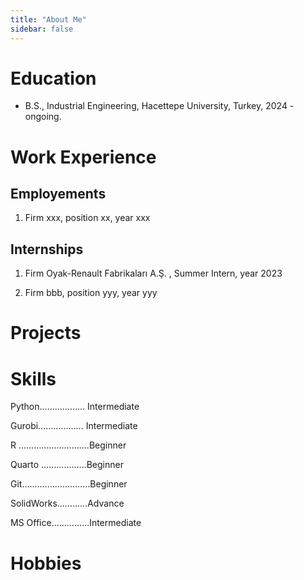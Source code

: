 ```yaml
---
title: "About Me"
sidebar: false 
---
```


# Education

-   B.S., Industrial Engineering, Hacettepe University, Turkey, 2024 - ongoing.

# Work Experience

## Employements

1.  Firm xxx, position xx, year xxx

## Internships

1.  Firm Oyak-Renault Fabrikaları A.Ş. , Summer Intern, year 2023

2.  Firm bbb, position yyy, year yyy

# Projects

# Skills

Python.................. Intermediate

Gurobi.................. Intermediate

R ............................Beginner

Quarto ..................Beginner

Git...........................Beginner

SolidWorks............Advance

MS Office...............Intermediate

# Hobbies
